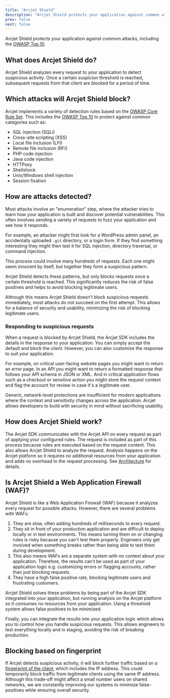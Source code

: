 ```yaml
---
title: "Arcjet Shield"
description: "Arcjet Shield protects your application against common attacks, including the OWASP Top 10."
prev: false
next: false
---
```



Arcjet Shield protects your application against common attacks, including the
[OWASP Top 10](https://owasp.org/www-project-top-ten/).

<WhatIsArcjet />

## What does Arcjet Shield do?

Arcjet Shield analyzes every request to your application to detect suspicious
activity. Once a certain suspicion threshold is reached, subsequent requests
from that client are blocked for a period of time.

## Which attacks will Arcjet Shield block?

Arcjet implements a variety of detection rules based on the [OWASP Core Rule
Set](https://coreruleset.org/). This includes the [OWASP Top
10](https://owasp.org/www-project-top-ten/) to protect against common categories
such as:

- SQL injection (SQLi)
- Cross-site scripting (XSS)
- Local file inclusion (LFI)
- Remote file inclusion (RFI)
- PHP code injection
- Java code injection
- HTTPoxy
- Shellshock
- Unix/Windows shell injection
- Session fixation

## How are attacks detected?

Most attacks involve an "enumeration" step, where the attacker tries to learn
how your application is built and discover potential vulnerabilities. This often
involves sending a variety of requests to fuzz your application and see how it
responds.

For example, an attacker might first look for a WordPress admin panel, an
accidentally uploaded `.git` directory, or a login form. If they find something
interesting they might then test it for SQL injection, directory traversal, or
command injection.

This process could involve many hundreds of requests. Each one might seem
innocent by itself, but together they form a suspicious pattern.

Arcjet Shield detects these patterns, but only blocks requests once a certain
threshold is reached. This significantly reduces the risk of false positives and
helps to avoid blocking legitimate users.

Although this means Arcjet Shield doesn't block suspicious requests immediately,
most attacks do not succeed on the first attempt. This allows for a balance of
security and usability, minimizing the risk of blocking legitimate users.

### Responding to suspicious requests

When a request is blocked by Arcjet Shield, the Arcjet SDK includes the details
in the response to your application. You can simply accept the default and block
the client. However, you can also customize the response to suit your
application.

For example, on critical user-facing website pages you might want to return an
error page. In an API you might want to return a formatted response that follows
your API schema in JSON or XML. And in critical application flows such as a
checkout or sensitive action you might store the request context and flag the
account for review in case it's a legitimate user.

Generic, network-level protections are insufficient for modern applications
where the context and sensitivity changes across the application. Arcjet allows
developers to build with security in mind without sacrificing usability.

## How does Arcjet Shield work?

The Arcjet SDK communicates with the Arcjet API on every request as part of
applying your configured rules. The request is included as part of this process
because rules are executed based on the request content. This also allows Arcjet
Shield to analyze the request. Analysis happens on the Arcjet platform so it
requires no additional resources from your application and adds no overhead to
the request processing. See [Architecture](/architecture) for details.

## Is Arcjet Shield a Web Application Firewall (WAF)?

Arcjet Shield is like a Web Application Firewall (WAF) because it analyzes every
request for possible attacks. However, there are several problems with WAFs:

1. They are slow, often adding hundreds of milliseconds to every request.
2. They sit in front of your production application and are difficult to deploy
   locally or in test environments. This means turning them on or changing rules
   is risky because you can't test them properly. Engineers only get involved
   when something breaks rather than being able to test them during development.
3. This also means WAFs are a separate system with no context about your
   application. Therefore, the results can't be used as part of your application
   logic e.g. customizing errors or flagging accounts, rather than just blocking
   requests.
4. They have a high false positive rate, blocking legitimate users and
   frustrating customers.

Arcjet Shield solves these problems by being part of the Arcjet SDK integrated
into your application, but running analysis on the Arcjet platform so it
consumes no resources from your application. Using a threshold system allows
false positives to be minimized.

Finally, you can integrate the results into your application logic which allows
you to control how you handle suspicious requests. This allows engineers to test
everything locally and in staging, avoiding the risk of breaking production.

## Blocking based on fingerprint

If Arcjet detects suspicious activity, it will block further traffic based on a
[fingerprint of the client](/architecture#fingerprinting), which includes the IP
address. This could temporarily block traffic from legitimate clients using the
same IP address. Although this trade-off might affect a small number users on
shared networks, we are constantly improving our systems to minimize
false-positives while ensuring overall security.

<Comments />
